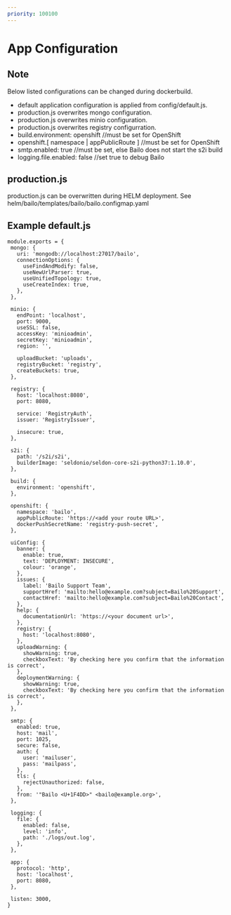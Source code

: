 ```yaml
---
priority: 100100
---
```



# App Configuration


## Note

Below listed configurations can be changed during dockerbuild.

- default application configuration is applied from config/default.js.
- production.js overwrites mongo configuration.
- production.js overwrites minio configuration.
- production.js overwrites registry configurration.
- build.environment: openshift //must be set for OpenShift
- openshift.[ namespace | appPublicRoute ] //must be set for OpenShift
- smtp.enabled: true //must be set, else Bailo does not start the s2i build
- logging.file.enabled: false //set true to debug Bailo

## production.js

production.js can be overwritten during HELM deployment. See helm/bailo/templates/bailo/bailo.configmap.yaml

## Example **default.js**

```
module.exports = {
 mongo: {
   uri: 'mongodb://localhost:27017/bailo',
   connectionOptions: {
     useFindAndModify: false,
     useNewUrlParser: true,
     useUnifiedTopology: true,
     useCreateIndex: true,
   },
 },

 minio: {
   endPoint: 'localhost',
   port: 9000,
   useSSL: false,
   accessKey: 'minioadmin',
   secretKey: 'minioadmin',
   region: '',

   uploadBucket: 'uploads',
   registryBucket: 'registry',
   createBuckets: true,
 },

 registry: {
   host: 'localhost:8080',
   port: 8080,

   service: 'RegistryAuth',
   issuer: 'RegistryIssuer',

   insecure: true,
 },

 s2i: {
   path: '/s2i/s2i',
   builderImage: 'seldonio/seldon-core-s2i-python37:1.10.0',
 },

 build: {
   environment: 'openshift',
 },

 openshift: {
   namespace: 'bailo',
   appPublicRoute: 'https://<add your route URL>',
   dockerPushSecretName: 'registry-push-secret',
 },

 uiConfig: {
   banner: {
     enable: true,
     text: 'DEPLOYMENT: INSECURE',
     colour: 'orange',
   },
   issues: {
     label: 'Bailo Support Team',
     supportHref: 'mailto:hello@example.com?subject=Bailo%20Support',
     contactHref: 'mailto:hello@example.com?subject=Bailo%20Contact',
   },
   help: {
     documentationUrl: 'https://<your document url>',
   },
   registry: {
     host: 'localhost:8080',
   },
   uploadWarning: {
     showWarning: true,
     checkboxText: 'By checking here you confirm that the information is correct',
   },
   deploymentWarning: {
     showWarning: true,
     checkboxText: 'By checking here you confirm that the information is correct',
   },
 },

 smtp: {
   enabled: true,
   host: 'mail',
   port: 1025,
   secure: false,
   auth: {
     user: 'mailuser',
     pass: 'mailpass',
   },
   tls: {
     rejectUnauthorized: false,
   },
   from: '"Bailo <U+1F4DD>" <bailo@example.org>',
 },

 logging: {
   file: {
     enabled: false,
     level: 'info',
     path: './logs/out.log',
   },
 },

 app: {
   protocol: 'http',
   host: 'localhost',
   port: 8080,
 },

 listen: 3000,
}
```
